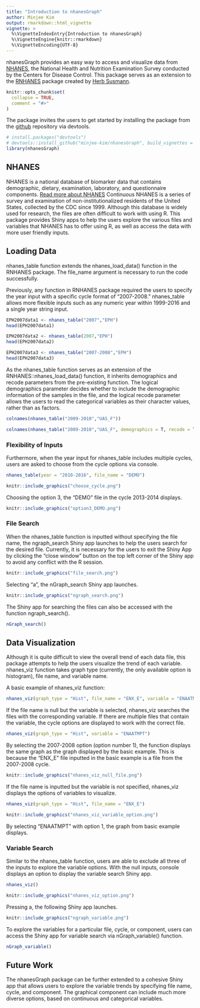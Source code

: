 ```yaml
---
title: "Introduction to nhanesGraph"
author: Minjee Kim
output: rmarkdown::html_vignette
vignette: >
  %\VignetteIndexEntry{Introduction to nhanesGraph}
  %\VignetteEngine{knitr::rmarkdown}
  %\VignetteEncoding{UTF-8}
---
```



nhanesGraph provides an easy way to access and visualize data from [NHANES](https://www.cdc.gov/nchs/nhanes/index.htm?CDC_AA_refVal=https%3A%2F%2Fwww.cdc.gov%2Fnchs%2Fnhanes.htm), the National Health and Nutrition Examination Survey conducted by the Centers for Disease Control. 
This package serves as an extension to the [RNHANES](https://cran.r-project.org/web/packages/RNHANES/vignettes/introduction.html) package created by [Herb Susmann](http://herbsusmann.com/). 


```r
knitr::opts_chunk$set(
  collapse = TRUE,
  comment = "#>"
)
```


The package invites the users to get started by installing the package from the [github](https://github.com/minjee-kim/nhanesGraph) repository via devtools. 
```r
# install.packages("devtools")
# devtools::install_github("minjee-kim/nhanesGraph", build_vignettes = TRUE)
library(nhanesGraph)
```

## NHANES 
NHANES is a national database of biomarker data that contains demographic, dietary, examination, laboratory, and questionnaire components. [Read more about NHANES](https://www.cdc.gov/nchs/nhanes/about_nhanes.htm) 
Continuous NHANES is a series of survey and examination of non-institutionalized residents of the United States, collected by the CDC since 1999. Although this database is widely used for research, the files are often difficult to work with using R. This package provides Shiny apps to help the users explore the various files and variables that NHANES has to offer using R, as well as access the data with more user friendly inputs. 

## Loading Data
nhanes_table function extends the nhanes_load_data() function in the RNHANES package. The file_name argument is necessary to run the code successfully. 

Previously, any function in RNHANES package required the users to specify the year input with a specific cycle format of "2007-2008." nhanes_table allows more flexible inputs such as any numeric year within 1999-2016 and a single year string input. 
```r
EPH2007data1 <- nhanes_table("2007","EPH")
head(EPH2007data1)

EPH2007data2 <- nhanes_table(2007,"EPH")
head(EPH2007data2)

EPH2007data3 <- nhanes_table("2007-2008","EPH")
head(EPH2007data3)
```

As the nhanes_table function serves as an extension of the RNHANES::nhanes_load_data() function, it inherits demographics and recode parameters from the pre-existing function. The logical demographics parameter decides whether to include the demographic information of the samples in the file, and the logical recode parameter allows the users to read the categorical variables as their character values, rather than as factors. 
```r
colnames(nhanes_table("2009-2010","UAS_F"))

colnames(nhanes_table("2009-2010","UAS_F", demographics = T, recode = T))
```


### Flexibility of Inputs

Furthermore, when the year input for nhanes_table includes multiple cycles, users are asked to choose from the cycle options via console. 
```r
nhanes_table(year = "2010-2016", file_name = "DEMO")
```


```r
knitr::include_graphics("choose_cycle.png")
```

Choosing the option 3, the "DEMO" file in the cycle 2013-2014 displays. 

```r
knitr::include_graphics("option3_DEMO.png")
```

### File Search

When the nhanes_table function is inputted without specifying the file name, the ngraph_search Shiny app launches to help the users search for the desired file. Currently, it is necessary for the users to exit the Shiny App by clicking the "close window" button on the top left corner of the Shiny app to avoid any conflict with the R session. 
```r
knitr::include_graphics("file_search.png")
```


Selecting "a", the nGraph_search Shiny app launches. 


```r
knitr::include_graphics("ngraph_search.png")
```

The Shiny app for searching the files can also be accessed with the function ngraph_search(). 
```r
nGraph_search()
```


## Data Visualization

Although it is quite difficult to view the overall trend of each data file, this package attempts to help the users visualize the trend of each variable. nhanes_viz function takes graph type (currently, the only available option is histogram), file name, and variable name. 


A basic example of nhanes_viz function: 
```r
nhanes_viz(graph_type = "Hist", file_name = "ENX_E", variable = "ENAATMPT")
```

If the file name is null but the variable is selected, nhanes_viz searches the files with the corresponding variable. If there are multiple files that contain the variable, the cycle options are displayed to work with the correct file. 
```r
nhanes_viz(graph_type = "Hist", variable = "ENAATMPT")
```
By selecting the 2007-2008 option (option number 1), the function displays the same graph as the graph displayed by the basic example. This is because the "ENX_E" file inputted in the basic example is a file from the 2007-2008 cycle. 

```r
knitr::include_graphics("nhanes_viz_null_file.png")
```


If the file name is inputted but the variable is not specified, nhanes_viz displays the options of variables to visualize. 
```r
nhanes_viz(graph_type = "Hist", file_name = "ENX_E")
```

```r
knitr::include_graphics("nhanes_viz_variable_option.png")
```

By selecting "ENAATMPT" with option 1, the graph from basic example displays. 

### Variable Search 

Similar to the nhanes_table function, users are able to exclude all three of the inputs to explore the variable options. With the null inputs, console displays an option to display the variable search Shiny app.
```r
nhanes_viz()
```

```r
knitr::include_graphics("nhanes_viz_option.png")
```

Pressing a, the following Shiny app launches. 

```r
knitr::include_graphics("ngraph_variable.png")
```

To explore the variables for a particular file, cycle, or component, users can access the Shiny app for variable search via nGraph_variable() function. 

```r
nGraph_variable()
```


## Future Work 
The nhanesGraph package can be further extended to a cohesive Shiny app that allows users to explore the variable trends by specifying file name, cycle, and component. The graphical component can include much more diverse options, based on continuous and categorical variables. 


